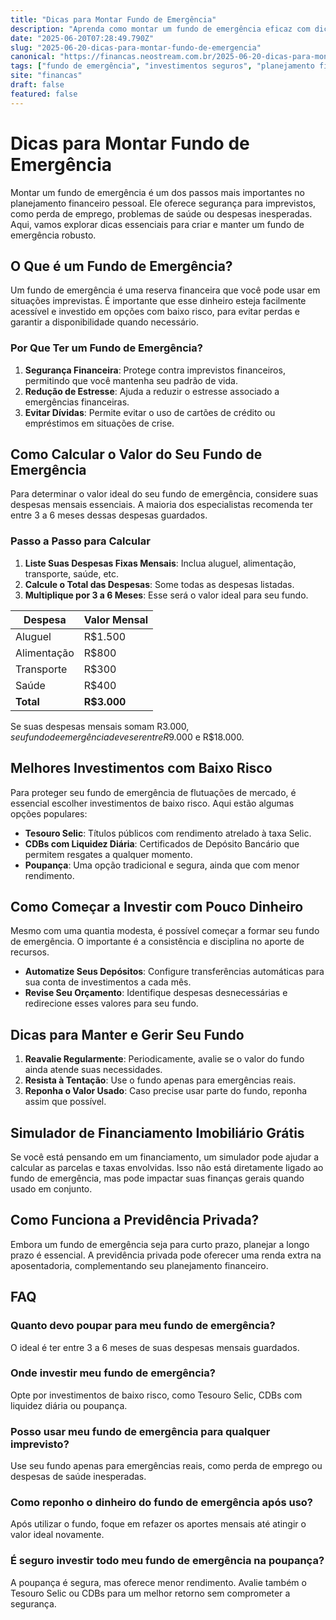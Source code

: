 ```yaml
---
title: "Dicas para Montar Fundo de Emergência"
description: "Aprenda como montar um fundo de emergência eficaz com dicas práticas e investimentos seguros. Proteja-se de imprevistos financeiros."
date: "2025-06-20T07:28:49.790Z"
slug: "2025-06-20-dicas-para-montar-fundo-de-emergencia"
canonical: "https://financas.neostream.com.br/2025-06-20-dicas-para-montar-fundo-de-emergencia"
tags: ["fundo de emergência", "investimentos seguros", "planejamento financeiro", "baixos riscos", "dicas financeiras"]
site: "financas"
draft: false
featured: false
---
```


# Dicas para Montar Fundo de Emergência

Montar um fundo de emergência é um dos passos mais importantes no planejamento financeiro pessoal. Ele oferece segurança para imprevistos, como perda de emprego, problemas de saúde ou despesas inesperadas. Aqui, vamos explorar dicas essenciais para criar e manter um fundo de emergência robusto.

## O Que é um Fundo de Emergência?

Um fundo de emergência é uma reserva financeira que você pode usar em situações imprevistas. É importante que esse dinheiro esteja facilmente acessível e investido em opções com baixo risco, para evitar perdas e garantir a disponibilidade quando necessário.

### Por Que Ter um Fundo de Emergência?

1. **Segurança Financeira**: Protege contra imprevistos financeiros, permitindo que você mantenha seu padrão de vida.
2. **Redução de Estresse**: Ajuda a reduzir o estresse associado a emergências financeiras.
3. **Evitar Dívidas**: Permite evitar o uso de cartões de crédito ou empréstimos em situações de crise.

## Como Calcular o Valor do Seu Fundo de Emergência

Para determinar o valor ideal do seu fundo de emergência, considere suas despesas mensais essenciais. A maioria dos especialistas recomenda ter entre 3 a 6 meses dessas despesas guardados.

### Passo a Passo para Calcular

1. **Liste Suas Despesas Fixas Mensais**: Inclua aluguel, alimentação, transporte, saúde, etc.
2. **Calcule o Total das Despesas**: Some todas as despesas listadas.
3. **Multiplique por 3 a 6 Meses**: Esse será o valor ideal para seu fundo.

| Despesa    | Valor Mensal |
|------------|--------------|
| Aluguel    | R$1.500      |
| Alimentação| R$800        |
| Transporte | R$300        |
| Saúde      | R$400        |
| **Total**  | **R$3.000**  |

Se suas despesas mensais somam R$3.000, seu fundo de emergência deve ser entre R$9.000 e R$18.000.

## Melhores Investimentos com Baixo Risco

Para proteger seu fundo de emergência de flutuações de mercado, é essencial escolher investimentos de baixo risco. Aqui estão algumas opções populares:

- **Tesouro Selic**: Títulos públicos com rendimento atrelado à taxa Selic.
- **CDBs com Liquidez Diária**: Certificados de Depósito Bancário que permitem resgates a qualquer momento.
- **Poupança**: Uma opção tradicional e segura, ainda que com menor rendimento.

## Como Começar a Investir com Pouco Dinheiro

Mesmo com uma quantia modesta, é possível começar a formar seu fundo de emergência. O importante é a consistência e disciplina no aporte de recursos.

- **Automatize Seus Depósitos**: Configure transferências automáticas para sua conta de investimentos a cada mês.
- **Revise Seu Orçamento**: Identifique despesas desnecessárias e redirecione esses valores para seu fundo.

## Dicas para Manter e Gerir Seu Fundo

1. **Reavalie Regularmente**: Periodicamente, avalie se o valor do fundo ainda atende suas necessidades.
2. **Resista à Tentação**: Use o fundo apenas para emergências reais.
3. **Reponha o Valor Usado**: Caso precise usar parte do fundo, reponha assim que possível.

## Simulador de Financiamento Imobiliário Grátis

Se você está pensando em um financiamento, um simulador pode ajudar a calcular as parcelas e taxas envolvidas. Isso não está diretamente ligado ao fundo de emergência, mas pode impactar suas finanças gerais quando usado em conjunto.

## Como Funciona a Previdência Privada?

Embora um fundo de emergência seja para curto prazo, planejar a longo prazo é essencial. A previdência privada pode oferecer uma renda extra na aposentadoria, complementando seu planejamento financeiro.

## FAQ

### Quanto devo poupar para meu fundo de emergência?

O ideal é ter entre 3 a 6 meses de suas despesas mensais guardados.

### Onde investir meu fundo de emergência?

Opte por investimentos de baixo risco, como Tesouro Selic, CDBs com liquidez diária ou poupança.

### Posso usar meu fundo de emergência para qualquer imprevisto?

Use seu fundo apenas para emergências reais, como perda de emprego ou despesas de saúde inesperadas.

### Como reponho o dinheiro do fundo de emergência após uso?

Após utilizar o fundo, foque em refazer os aportes mensais até atingir o valor ideal novamente.

### É seguro investir todo meu fundo de emergência na poupança?

A poupança é segura, mas oferece menor rendimento. Avalie também o Tesouro Selic ou CDBs para um melhor retorno sem comprometer a segurança.